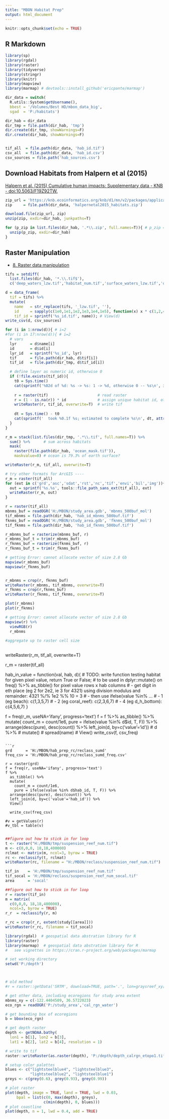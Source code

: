 ```yaml
---
title: "MBON Habitat Prep"
output: html_document
---
```


```r
knitr::opts_chunk$set(echo = TRUE)
```

## R Markdown

```r
library(sp)
library(rgdal)
library(raster)
library(tidyverse)
library(stringr)
library(knitr)
library(mapview)
library(marmap) # devtools::install_github('ericpante/marmap')

dir_data = switch(
  R.utils::System$getUsername(),
  bbest = '/Volumes/Best HD/mbon_data_big',
  sgad  = 'P:/habitats') 

dir_hab = dir_data
dir_tmp = file.path(dir_hab, 'tmp')
dir.create(dir_tmp, showWarnings=F)
dir.create(dir_hab, showWarnings=F)


tif_all  = file.path(dir_data, 'hab_id.tif')
csv_all  = file.path(dir_data, 'hab_id.csv')
csv_sources = file.path('hab_sources.csv')
```


## Download Habitats from Halpern et al (2015)

[Halpern et al. (2015) Cumulative human impacts: Supplementary data - KNB - doi:10.5063/F19Z92TW.](https://knb.ecoinformatics.org/#view/doi:10.5063/F19Z92TW)

```r
zip_url = 'https://knb.ecoinformatics.org/knb/d1/mn/v2/packages/application%2Fbagit-097/urn%3Auuid%3A5f309258-67c1-4e62-9f16-622a97508eb3'
zip     = file.path(dir_data, 'halpernetal2015_habitats.zip')

download.file(zip_url, zip)
unzip(zip, exdir=dir_hab, junkpaths=T)

for (p_zip in list.files(dir_hab, '.*\\.zip', full.names=T)){ # p_zip = list.files(dir_hab, '.*\\.zip', full.names=T)[1]
  unzip(p_zip, exdir=dir_hab)
}
```


## Raster Manipulation

- [8. Raster data manipulation](http://rspatial.org/spatial/rst/8-rastermanip.html)

```r
tifs = setdiff(
  list.files(dir_hab, '*.\\.tif$'),
  c('deep_waters_lzw.tif','habitat_num.tif','surface_waters_lzw.tif','ocean_mask.tif'))

d = data_frame(
  tif = tifs) %>%
  mutate(
    name   = str_replace(tifs, '_lzw.tif', ''),
    id     = sapply(c(1e0,1e1,1e2,1e3,1e4,1e5), function(x) x * c(1,2,4)) %>% as.vector(),
    tif_id = sprintf('%s_id.tif', name)); # View(d)
write_csv(d, csv_sources)

for (i in 1:nrow(d)){ # i=2
#for (i in 17:nrow(d)){ # i=2
  # vars
  lyr      = d$name[i]
  id       = d$id[i]
  lyr_id   = sprintf('%s_id', lyr)
  tif      = file.path(dir_hab, d$tif[i])
  tif_id   = file.path(dir_tmp, d$tif_id[i])

  # define layer as numeric id, otherwise 0
  if (!file.exists(tif_id)){
    t0 = Sys.time()
    cat(sprintf('%02d of %d: %s -> %s: 1 -> %d, otherwise 0 -- %s\n', i, nrow(d), lyr, lyr_id, id, Sys.time()))
    
    r = raster(tif)                      # read raster
    r = (1 - is.na(r)) * id              # assign unique habitat id, otherwise zero
    writeRaster(r, tif_id, overwrite=T)  # write tif
    
    dt = Sys.time() - t0
    cat(sprintf('  took %0.1f %s; estimated to complete %s\n', dt, attr(dt, 'units'), Sys.time() + dt*(nrow(d)-i)))
  }
}

r_m = stack(list.files(dir_tmp, '.*\\.tif', full.names=T)) %>% 
  sum() %>%      # sum across habitats
  mask(
    raster(file.path(dir_hab, 'ocean_mask.tif')), 
    maskvalue=0) # ocean is 79.3% of earth surface?

writeRaster(r_m, tif_all, overwrite=T)
```

```r
# try other formats for ArcGIS ----
r_m = raster(tif_all)
for (ext in c('grd','asc','sdat','rst','nc','tif','envi','bil','img')){ # ext='grd'
  out = sprintf('%s.%s', tools::file_path_sans_ext(tif_all), ext)
  writeRaster(r_m, out)
}
```


```r
r = raster(tif_all)
mbnms_buf = readOGR('H:/MBON/study_area.gdb', 'mbnms_500buf_mol')
tif_mbnms = file.path(dir_hab, 'hab_id_mbnms_500buf.tif')
fknms_buf = readOGR('H:/MBON/study_area.gdb', 'fknms_500buf_mol')
tif_fknms = file.path(dir_hab, 'hab_id_fknms_500buf.tif')

r_mbnms_buf = rasterize(mbnms_buf, r)
r_mbnms_buf_t = trim(r_mbnms_buf)
r_fknms_buf = rasterize(fknms_buf, r)
r_fknms_buf_t = trim(r_fknms_buf)

# getting Error: cannot allocate vector of size 2.8 Gb
mapview(r_mbnms_buf)
mapview(r_fknms_buf)


r_mbnms = crop(r, fknms_buf)
writeRaster(r_mbnms, tif_mbnms, overwrite=T)
r_fknms = crop(r,fknms_buf)
writeRaster(r_fknms, tif_fknms, overwrite=T)

plot(r_mbnms)
plot(r_fknms)

# getting Error: cannot allocate vector of size 2.8 Gb
mapview(r) %>%
  viewRGB(r)
  r_mbnms
  
#aggregate up to raster cell size
  

```



writeRaster(r_m, tif_all, overwrite=T)

r_m = raster(tif_all)

hab_in_value = function(val, hab, d){
# TODO: write function testing habitat for given pixel value, return True or False; 
#       to be used in dplyr::mutate() on freq() %>% as_tibble() for pixel value rows x hab columns
# - get digit in eth place (eg 2 for 2e2, ie 3 for 4321) using division modulus and remainder: 4321 %/% 1e2 %% 10 = 3
# - then use ifelse(value %in% ...
#   - 1 (eg beach):      c(1,3,5,7)
#   - 2 (eg coral_reef): c(2,3,6,7)
#   - 4 (eg d_h_bottom): c(4,5,6,7)
}
  
f = freq(r_m, useNA='ifany', progress='text')
f = f %>% 
  as_tibble() %>%
  mutate(
    count_m = count/1e6,
    pure = ifelse(value %in% d$id, T, F)) %>%
  arrange(desc(pure), desc(count)) %>%
  left_join(d, by=c('value'='id'))
  # d %>%
  #   mutate()
  #   spread(name)
  # View()
write_csv(f, csv_freq)
```

```r
grd      = 'H:/MBON/hab_prep_rc/reclass_sumd'
freq_csv = 'H:/MBON/hab_prep_rc/reclass_sumd_freq.csv'

r = raster(grd)
f = freq(r, useNA='ifany', progress='text')
f %>% 
  as_tibble() %>%
  mutate(
    count_m = count/1e6,
    pure = ifelse(value %in% d$hab_id, T, F)) %>%
  arrange(desc(pure), desc(count)) %>%
  left_join(d, by=c('value'='hab_id')) %>%
  View()

  write_csv(freq_csv)

#v = getValues(r)
#v_tbl = table(v)


```



```r
##figure out how to stick in for loop
t <- raster("H:/MBON/tmp/suspension_reef_num.tif")
m <- c(0,0,0, 18,18,400000)
rclmat <- matrix(m, ncol=3, byrow = TRUE)
rc <- reclassify(t, rclmat)
writeRaster(rc, filename = "H:/MBON/reclass/suspension_reef_num.tif")
```


```r
tif_in    = 'H:/MBON/tmp/suspension_reef_num.tif'
tif_socal = 'H:/MBON/reclass/suspension_reef_num_socal.tif'
area      = 'socal'

##figure out how to stick in for loop
r = raster(tif_in)
m = matrix(
  c(0,0,0, 18,18,400000),
  ncol=3, byrow = TRUE)
r_r  = reclassify(r, m)

r_rc = crop(r_r, extent(study[[area]]))
writeRaster(r_rc, filename = tif_socal)

```

```r
library(rgdal)  # geospatial data abstration library for R
library(raster)
library(marmap)  # geospatial data abstration library for R
#   see vignettes in https://cran.r-project.org/web/packages/marmap

# set working directory
setwd('P:/depth')



# old method
#r = raster::getData('SRTM', download=TRUE, path='.', lon=graysreef_xy[1], lat=graysreef_xy[2])

# get other data, including ecoregions for study area extent
mbnms_xy = c(-122.4404509, 36.5722023)
eco_rgn = readOGR('P:/study_area','cal_rgn_water')

# get bounding box of ecoregions
b = bbox(eco_rgn)

# get depth raster
depth <- getNOAA.bathy(
  lon1 = b[1], lon2 = b[3],
  lat1 = b[2], lat2 = b[4], resolution = 1)

# write to tif
raster::writeRaster(as.raster(depth), 'P:/depth/depth_calrgn_etopo1.tif')

# setup color palettes
blues <- c("lightsteelblue4", "lightsteelblue3",
           "lightsteelblue2", "lightsteelblue1")
greys <- c(grey(0.6), grey(0.93), grey(0.99))

# plot raster
plot(depth, image = TRUE, land = TRUE, lwd = 0.03,
     bpal = list(c(0, max(depth), greys),
                 c(min(depth), 0, blues)))
# plot coastline
plot(depth, n = 1, lwd = 0.4, add = TRUE)
```

